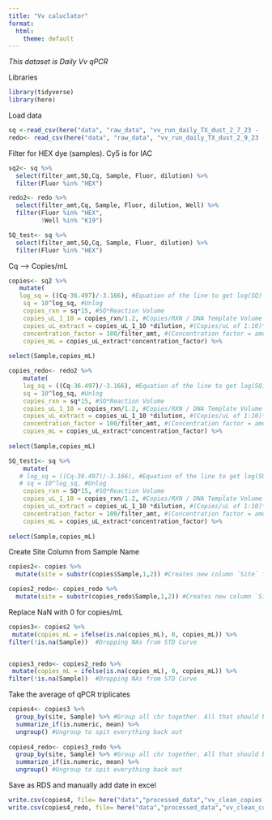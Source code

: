 ```yaml
---
title: "Vv caluclator"
format:
  html:
    theme: default
---
```

*This dataset is Daily Vv qPCR*

Libraries
```r
library(tidyverse)
library(here)
```

Load data
```r
sq <-read_csv(here("data", "raw_data", "vv_run_daily_TX_dust_2_7_23 -  Quantification Summary.csv")) #Manually replaced NaN with 0 for no amplifcation, added filter_amt and dilution
redo<- read_csv(here("data", "raw_data", "vv_run_daily_TX_dust_2_9_23 -  Quantification Summary.csv")) #Manually replaced NaN with 0 for no amplifcation, added filter_amt and dilution
```

Filter for HEX dye (samples). Cy5 is for IAC
```r
sq2<- sq %>% 
  select(filter_amt,SQ,Cq, Sample, Fluor, dilution) %>%
  filter(Fluor %in% "HEX")

redo2<- redo %>% 
  select(filter_amt,Cq, Sample, Fluor, dilution, Well) %>%
  filter(Fluor %in% "HEX",
         !Well %in% "K19")

SQ_test<- sq %>% 
  select(filter_amt,SQ,Cq, Sample, Fluor, dilution) %>%
  filter(Fluor %in% "HEX")


```

Cq --> Copies/mL
```r
copies<- sq2 %>%
   mutate(
   log_sq = ((Cq-36.497)/-3.166), #Equation of the line to get log(SQ)
    sq = 10^log_sq, #Unlog 
    copies_rxn = sq*15, #SQ*Reaction Volume
    copies_uL_1_10 = copies_rxn/1.2, #Copies/RXN / DNA Template Volume
    copies_uL_extract = copies_uL_1_10 *dilution, #(Copies/uL of 1:10)*(1 if there was no sample dilution // *10 if there was a 1:10 dilution etc.)
    concentration_factor = 100/filter_amt, #(Concentration factor = amount of eluted DNA from ZYMO) / (filter amount from vacuum filtration)
    copies_mL = copies_uL_extract*concentration_factor) %>%
    
select(Sample,copies_mL)

copies_redo<- redo2 %>%
    mutate(
    log_sq = ((Cq-36.497)/-3.166), #Equation of the line to get log(SQ)
    sq = 10^log_sq, #Unlog 
    copies_rxn = sq*15, #SQ*Reaction Volume
    copies_uL_1_10 = copies_rxn/1.2, #Copies/RXN / DNA Template Volume
    copies_uL_extract = copies_uL_1_10 *dilution, #(Copies/uL of 1:10)*(1 if there was no sample dilution // *10 if there was a 1:10 dilution etc.)
    concentration_factor = 100/filter_amt, #(Concentration factor = amount of eluted DNA from ZYMO) / (filter amount from vacuum filtration)
    copies_mL = copies_uL_extract*concentration_factor) %>%
    
select(Sample,copies_mL)

SQ_test1<- sq %>%
    mutate(
   # log_sq = ((Cq-36.497)/-3.166), #Equation of the line to get log(SQ)
   # sq = 10^log_sq, #Unlog 
    copies_rxn = SQ*15, #SQ*Reaction Volume
    copies_uL_1_10 = copies_rxn/1.2, #Copies/RXN / DNA Template Volume
    copies_uL_extract = copies_uL_1_10 *dilution, #(Copies/uL of 1:10)*(1 if there was no sample dilution // *10 if there was a 1:10 dilution etc.)
    concentration_factor = 100/filter_amt, #(Concentration factor = amount of eluted DNA from ZYMO) / (filter amount from vacuum filtration)
    copies_mL = copies_uL_extract*concentration_factor) %>%
    
select(Sample,copies_mL)
```

Create Site Column from Sample Name 
```r
copies2<- copies %>%
  mutate(site = substr(copies$Sample,1,2)) #Creates new column `Site` from the first two letters in `Sample` (BO16 becomes BO)

copies2_redo<- copies_redo %>%
  mutate(site = substr(copies_redo$Sample,1,2)) #Creates new column `Site` from the first two letters in `Sample` (BO16 becomes BO)

```

Replace NaN with 0 for copies/mL
```r
copies3<- copies2 %>% 
 mutate(copies_mL = ifelse(is.na(copies_mL), 0, copies_mL)) %>%
filter(!is.na(Sample))  #Dropping NAs from STD Curve


copies3_redo<- copies2_redo %>%
 mutate(copies_mL = ifelse(is.na(copies_mL), 0, copies_mL)) %>%
filter(!is.na(Sample))  #Dropping NAs from STD Curve
```

Take the average of qPCR triplicates 
```r
copies4<- copies3 %>% 
  group_by(site, Sample) %>% #Group all chr together. All that should be left out is the numeric vector we want to work with (in this case, copies_mL)
  summarize_if(is.numeric, mean) %>%
  ungroup() #Ungroup to spit everything back out 
  
copies4_redo<- copies3_redo %>% 
  group_by(site, Sample) %>% #Group all chr together. All that should be left out is the numeric vector we want to work with (in this case, copies_mL)
  summarize_if(is.numeric, mean) %>%
  ungroup() #Ungroup to spit everything back out 
```

Save as RDS and manually add date in excel
```r
write.csv(copies4, file= here("data","processed_data","vv_clean_copies.csv"))
write.csv(copies4_redo, file= here("data","processed_data","vv_clean_copies_redo.csv"))
```






